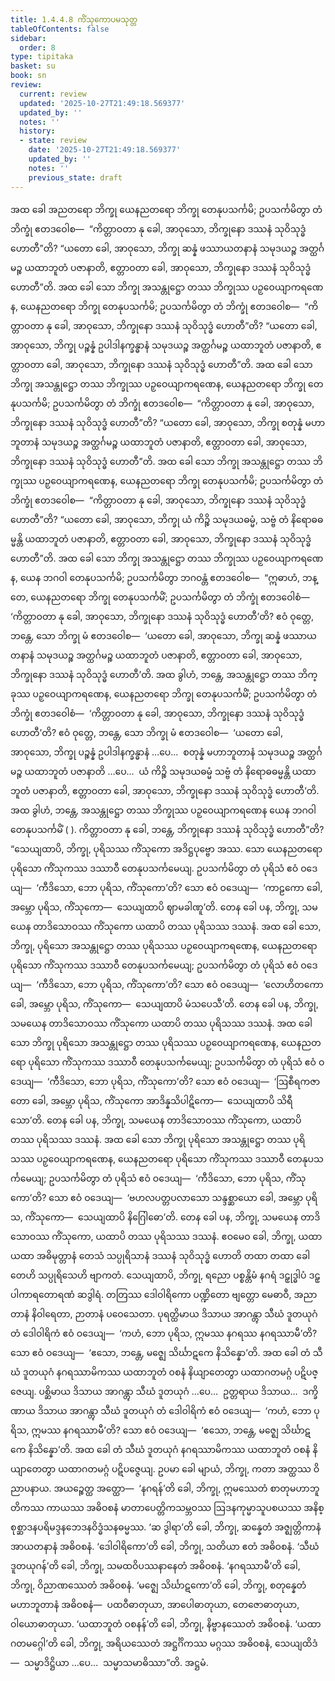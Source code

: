 ```yaml
---
title: 1.4.4.8 ကိံသုကောပမသုတ္တ
tableOfContents: false
sidebar:
  order: 8
type: tipitaka
basket: su
book: sn
review:
  current: review
  updated: '2025-10-27T21:49:18.569377'
  updated_by: ''
  notes: ''
  history:
  - state: review
    date: '2025-10-27T21:49:18.569377'
    updated_by: ''
    notes: ''
    previous_state: draft
---
```



<ReviewStatus review={frontmatter.review} showDetails={true} />

<HypothesisAnnotation frontmatter={frontmatter} />

<DynamicBreadcrumb />

<Division number="245" book="sn" e="ch" v="18" p="316">

<Paragraph number="1057" book="sn">
အထ ခေါ အညတရော ဘိက္ခု ယေနညတရော ဘိက္ခု တေနုပသင်္ကမိ; ဥပသင်္ကမိတွာ တံ ဘိက္ခုံ ဧတဒဝေါစ—  “ကိတ္တာဝတာ နု ခေါ, အာဝုသော, ဘိက္ခုနော ဒဿနံ သုဝိသုဒ္ဓံ ဟောတီ”တိ? “ယတော ခေါ, အာဝုသော, ဘိက္ခု ဆန္နံ ဖဿာယတနာနံ သမုဒယဉ္စ အတ္ထင်္ဂမဉ္စ ယထာဘူတံ ပဇာနာတိ, ဧတ္တာဝတာ ခေါ, အာဝုသော, ဘိက္ခုနော ဒဿနံ သုဝိသုဒ္ဓံ ဟောတီ”တိ.
</Paragraph>

<Paragraph number="1058" book="sn">
အထ ခေါ သော ဘိက္ခု အသန္တုဋ္ဌော တဿ ဘိက္ခုဿ ပဉှဝေယျာကရဏေန, ယေနညတရော ဘိက္ခု တေနုပသင်္ကမိ; ဥပသင်္ကမိတွာ တံ ဘိက္ခုံ ဧတဒဝေါစ—  “ကိတ္တာဝတာ နု ခေါ, အာဝုသော, ဘိက္ခုနော ဒဿနံ သုဝိသုဒ္ဓံ ဟောတီ”တိ? “ယတော ခေါ, အာဝုသော, ဘိက္ခု ပဉ္စန္နံ ဥပါဒါနက္ခန္ဓာနံ သမုဒယဉ္စ အတ္ထင်္ဂမဉ္စ ယထာဘူတံ ပဇာနာတိ, ဧတ္တာဝတာ ခေါ, အာဝုသော, ဘိက္ခုနော ဒဿနံ သုဝိသုဒ္ဓံ ဟောတီ”တိ.
</Paragraph>

<Paragraph number="1059" book="sn">
အထ ခေါ သော ဘိက္ခု အသန္တုဋ္ဌော တဿ ဘိက္ခုဿ ပဉှဝေယျာကရဏေန, ယေနညတရော ဘိက္ခု တေနုပသင်္ကမိ; ဥပသင်္ကမိတွာ တံ ဘိက္ခုံ ဧတဒဝေါစ—  “ကိတ္တာဝတာ နု ခေါ, အာဝုသော, ဘိက္ခုနော ဒဿနံ သုဝိသုဒ္ဓံ ဟောတီ”တိ? “ယတော ခေါ, အာဝုသော, ဘိက္ခု စတုန္နံ မဟာဘူတာနံ သမုဒယဉ္စ အတ္ထင်္ဂမဉ္စ ယထာဘူတံ ပဇာနာတိ, ဧတ္တာဝတာ ခေါ, အာဝုသော, ဘိက္ခုနော ဒဿနံ သုဝိသုဒ္ဓံ ဟောတီ”တိ.
</Paragraph>

<Paragraph number="1060" book="sn">
အထ ခေါ သော ဘိက္ခု အသန္တုဋ္ဌော တဿ ဘိက္ခုဿ ပဉှဝေယျာကရဏေန, ယေနညတရော ဘိက္ခု တေနုပသင်္ကမိ; ဥပသင်္ကမိတွာ တံ ဘိက္ခုံ ဧတဒဝေါစ—  “ကိတ္တာဝတာ နု ခေါ, အာဝုသော, ဘိက္ခုနော ဒဿနံ သုဝိသုဒ္ဓံ ဟောတီ”တိ? “ယတော ခေါ, အာဝုသော, ဘိက္ခု ယံ ကိဉ္စိ သမုဒယဓမ္မံ, သဗ္ဗံ တံ နိရောဓဓမ္မန္တိ ယထာဘူတံ ပဇာနာတိ, ဧတ္တာဝတာ ခေါ, အာဝုသော, ဘိက္ခုနော ဒဿနံ သုဝိသုဒ္ဓံ ဟောတီ”တိ.
</Paragraph>

<Paragraph number="1061" book="sn">
အထ ခေါ သော ဘိက္ခု အသန္တုဋ္ဌော တဿ ဘိက္ခုဿ ပဉှဝေယျာကရဏေန, ယေန ဘဂဝါ တေနုပသင်္ကမိ; ဥပသင်္ကမိတွာ ဘဂဝန္တံ ဧတဒဝေါစ—  “ဣဓာဟံ, ဘန္တေ, ယေနညတရော ဘိက္ခု တေနုပသင်္ကမိံ; ဥပသင်္ကမိတွာ တံ ဘိက္ခုံ ဧတဒဝေါစံ—  ‘ကိတ္တာဝတာ နု ခေါ, အာဝုသော, ဘိက္ခုနော ဒဿနံ သုဝိသုဒ္ဓံ ဟောတီ’တိ? ဧဝံ ဝုတ္တေ, ဘန္တေ, သော ဘိက္ခု မံ ဧတဒဝေါစ—  ‘ယတော ခေါ, အာဝုသော, ဘိက္ခု ဆန္နံ ဖဿာယတနာနံ သမုဒယဉ္စ အတ္ထင်္ဂမဉ္စ ယထာဘူတံ ပဇာနာတိ, ဧတ္တာဝတာ ခေါ, အာဝုသော, ဘိက္ခုနော ဒဿနံ သုဝိသုဒ္ဓံ ဟောတီ’တိ. အထ ခွါဟံ, ဘန္တေ, အသန္တုဋ္ဌော တဿ ဘိက္ခုဿ ပဉှဝေယျာကရဏေန, ယေနညတရော ဘိက္ခု တေနုပသင်္ကမိံ; ဥပသင်္ကမိတွာ တံ ဘိက္ခုံ ဧတဒဝေါစံ—  ‘ကိတ္တာဝတာ နု ခေါ, အာဝုသော, ဘိက္ခုနော ဒဿနံ သုဝိသုဒ္ဓံ ဟောတီ’တိ? ဧဝံ ဝုတ္တေ, ဘန္တေ, သော ဘိက္ခု မံ ဧတဒဝေါစ—  ‘ယတော ခေါ, အာဝုသော, ဘိက္ခု ပဉ္စန္နံ ဥပါဒါနက္ခန္ဓာနံ …ပေ…  စတုန္နံ မဟာဘူတာနံ သမုဒယဉ္စ အတ္ထင်္ဂမဉ္စ ယထာဘူတံ ပဇာနာတိ …ပေ…  ယံ ကိဉ္စိ သမုဒယဓမ္မံ သဗ္ဗံ တံ နိရောဓဓမ္မန္တိ ယထာဘူတံ ပဇာနာတိ, ဧတ္တာဝတာ ခေါ, အာဝုသော, ဘိက္ခုနော ဒဿနံ သုဝိသုဒ္ဓံ ဟောတီ’တိ. အထ ခွါဟံ, ဘန္တေ, အသန္တုဋ္ဌော တဿ ဘိက္ခုဿ ပဉှဝေယျာကရဏေန ယေန ဘဂဝါ တေနုပသင်္ကမိံ ( ). ကိတ္တာဝတာ နု ခေါ, ဘန္တေ, ဘိက္ခုနော ဒဿနံ သုဝိသုဒ္ဓံ ဟောတီ”တိ?
</Paragraph>

<Paragraph number="1062" book="sn">
“သေယျထာပိ, ဘိက္ခု, ပုရိသဿ ကိံသုကော အဒိဋ္ဌပုဗ္ဗော အဿ. သော ယေနညတရော ပုရိသော ကိံသုကဿ ဒဿာဝီ တေနုပသင်္ကမေယျ. ဥပသင်္ကမိတွာ တံ ပုရိသံ ဧဝံ ဝဒေယျ—  ‘ကီဒိသော, ဘော ပုရိသ, ကိံသုကော’တိ? သော ဧဝံ ဝဒေယျ—  ‘ကာဠကော ခေါ, အမ္ဘော ပုရိသ, ကိံသုကော—  သေယျထာပိ ဈာမခါဏူ’တိ. တေန ခေါ ပန, ဘိက္ခု, သမယေန တာဒိသောဝဿ ကိံသုကော ယထာပိ တဿ ပုရိသဿ ဒဿနံ.
</Paragraph>

<Paragraph number="1063" book="sn">
အထ ခေါ သော, ဘိက္ခု, ပုရိသော အသန္တုဋ္ဌော တဿ ပုရိသဿ ပဉှဝေယျာကရဏေန, ယေနညတရော ပုရိသော ကိံသုကဿ ဒဿာဝီ တေနုပသင်္ကမေယျ; ဥပသင်္ကမိတွာ တံ ပုရိသံ ဧဝံ ဝဒေယျ—  ‘ကီဒိသော, ဘော ပုရိသ, ကိံသုကော’တိ? သော ဧဝံ ဝဒေယျ—  ‘လောဟိတကော ခေါ, အမ္ဘော ပုရိသ, ကိံသုကော—  သေယျထာပိ မံသပေသီ’တိ. တေန ခေါ ပန, ဘိက္ခု, သမယေန တာဒိသောဝဿ ကိံသုကော ယထာပိ တဿ ပုရိသဿ ဒဿနံ. အထ ခေါ သော ဘိက္ခု ပုရိသော အသန္တုဋ္ဌော တဿ ပုရိသဿ ပဉှဝေယျာကရဏေန, ယေနညတရော ပုရိသော ကိံသုကဿ ဒဿာဝီ တေနုပသင်္ကမေယျ; ဥပသင်္ကမိတွာ တံ ပုရိသံ ဧဝံ ဝဒေယျ—  ‘ကီဒိသော, ဘော ပုရိသ, ကိံသုကော’တိ? သော ဧဝံ ဝဒေယျ—  ‘ဩစီရကဇာတော ခေါ, အမ္ဘော ပုရိသ, ကိံသုကော အာဒိန္နသိပါဋိကော—  သေယျထာပိ သိရီသော’တိ. တေန ခေါ ပန, ဘိက္ခု, သမယေန တာဒိသောဝဿ ကိံသုကော, ယထာပိ တဿ ပုရိသဿ ဒဿနံ. အထ ခေါ သော ဘိက္ခု ပုရိသော အသန္တုဋ္ဌော တဿ ပုရိသဿ ပဉှဝေယျာကရဏေန, ယေနညတရော ပုရိသော ကိံသုကဿ ဒဿာဝီ တေနုပသင်္ကမေယျ; ဥပသင်္ကမိတွာ တံ ပုရိသံ ဧဝံ ဝဒေယျ—  ‘ကီဒိသော, ဘော ပုရိသ, ကိံသုကော’တိ? သော ဧဝံ ဝဒေယျ—  ‘ဗဟလပတ္တပလာသော သန္ဒစ္ဆာယော ခေါ, အမ္ဘော ပုရိသ, ကိံသုကော—  သေယျထာပိ နိဂြေါဓော’တိ. တေန ခေါ ပန, ဘိက္ခု, သမယေန တာဒိသောဝဿ ကိံသုကော, ယထာပိ တဿ ပုရိသဿ ဒဿနံ. ဧဝမေဝ ခေါ, ဘိက္ခု, ယထာ ယထာ အဓိမုတ္တာနံ တေသံ သပ္ပုရိသာနံ ဒဿနံ သုဝိသုဒ္ဓံ ဟောတိ တထာ တထာ ခေါ တေဟိ သပ္ပုရိသေဟိ ဗျာကတံ.
</Paragraph>

<Paragraph number="1064" book="sn">
သေယျထာပိ, ဘိက္ခု, ရညော ပစ္စန္တိမံ နဂရံ ဒဠှုဒ္ဓါပံ ဒဠှပါကာရတောရဏံ ဆဒွါရံ. တတြဿ ဒေါဝါရိကော ပဏ္ဍိတော ဗျတ္တော မေဓာဝီ, အညာတာနံ နိဝါရေတာ, ဉာတာနံ ပဝေသေတာ. ပုရတ္ထိမာယ ဒိသာယ အာဂန္တွာ သီဃံ ဒူတယုဂံ တံ ဒေါဝါရိကံ ဧဝံ ဝဒေယျ—  ‘ကဟံ, ဘော ပုရိသ, ဣမဿ နဂရဿ နဂရဿာမီ’တိ? သော ဧဝံ ဝဒေယျ—  ‘ဧသော, ဘန္တေ, မဇ္ဈေ သိင်္ဃာဋကေ နိသိန္နော’တိ. အထ ခေါ တံ သီဃံ ဒူတယုဂံ နဂရဿာမိကဿ ယထာဘူတံ ဝစနံ နိယျာတေတွာ ယထာဂတမဂ္ဂံ ပဋိပဇ္ဇေယျ. ပစ္ဆိမာယ ဒိသာယ အာဂန္တွာ သီဃံ ဒူတယုဂံ …ပေ…  ဥတ္တရာယ ဒိသာယ…  ဒက္ခိဏာယ ဒိသာယ အာဂန္တွာ သီဃံ ဒူတယုဂံ တံ ဒေါဝါရိကံ ဧဝံ ဝဒေယျ—  ‘ကဟံ, ဘော ပုရိသ, ဣမဿ နဂရဿာမီ’တိ? သော ဧဝံ ဝဒေယျ—  ‘ဧသော, ဘန္တေ, မဇ္ဈေ သိင်္ဃာဋကေ နိသိန္နော’တိ. အထ ခေါ တံ သီဃံ ဒူတယုဂံ နဂရဿာမိကဿ ယထာဘူတံ ဝစနံ နိယျာတေတွာ ယထာဂတမဂ္ဂံ ပဋိပဇ္ဇေယျ.
</Paragraph>

<Paragraph number="1065" book="sn">
ဥပမာ ခေါ မျာယံ, ဘိက္ခု, ကတာ အတ္ထဿ ဝိညာပနာယ. အယဉ္စေတ္ထ အတ္ထော—  ‘နဂရန်’တိ ခေါ, ဘိက္ခု, ဣမဿေတံ စာတုမဟာဘူတိကဿ ကာယဿ အဓိဝစနံ မာတာပေတ္တိကသမ္ဘဝဿ ဩဒနကုမ္မာသူပစယဿ အနိစ္စုစ္ဆာဒနပရိမဒ္ဒနဘေဒနဝိဒ္ဓံသနဓမ္မဿ. ‘ဆ ဒွါရာ’တိ ခေါ, ဘိက္ခု, ဆန္နေတံ အဇ္ဈတ္တိကာနံ အာယတနာနံ အဓိဝစနံ. ‘ဒေါဝါရိကော’တိ ခေါ, ဘိက္ခု, သတိယာ ဧတံ အဓိဝစနံ. ‘သီဃံ ဒူတယုဂန်’တိ ခေါ, ဘိက္ခု, သမထဝိပဿနာနေတံ အဓိဝစနံ. ‘နဂရဿာမီ’တိ ခေါ, ဘိက္ခု, ဝိညာဏဿေတံ အဓိဝစနံ. ‘မဇ္ဈေ သိင်္ဃာဋကော’တိ ခေါ, ဘိက္ခု, စတုန္နေတံ မဟာဘူတာနံ အဓိဝစနံ—  ပထဝီဓာတုယာ, အာပေါဓာတုယာ, တေဇောဓာတုယာ, ဝါယောဓာတုယာ. ‘ယထာဘူတံ ဝစနန်’တိ ခေါ, ဘိက္ခု, နိဗ္ဗာနဿေတံ အဓိဝစနံ. ‘ယထာဂတမဂ္ဂေါ’တိ ခေါ, ဘိက္ခု, အရိယဿေတံ အဋ္ဌင်္ဂိကဿ မဂ္ဂဿ အဓိဝစနံ, သေယျထိဒံ—  သမ္မာဒိဋ္ဌိယာ …ပေ…  သမ္မာသမာဓိဿာ”တိ.

</Paragraph>
</Division>

<Paragraph number="1066" type="center" book="sn">
အဋ္ဌမံ.
</Paragraph>